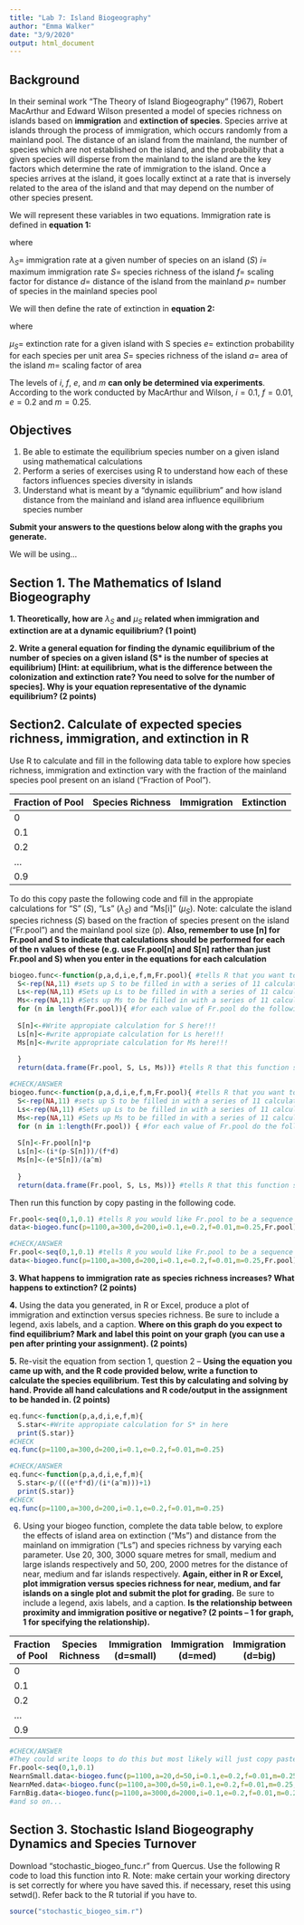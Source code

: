 ---
title: "Lab 7: Island Biogeography"
author: "Emma Walker"
date: "3/9/2020"
output: html_document
---

## Background
In their seminal work “The Theory of Island Biogeography” (1967), Robert MacArthur and Edward Wilson presented a model of species richness on islands based on **immigration** and **extinction of species**. Species arrive at islands through the process of immigration, which occurs randomly from a mainland pool. The distance of an island from the mainland, the number of species which are not established on the island, and the probability that a given species will disperse from the mainland to the island are the key factors which determine the rate of immigration to the island. Once a species arrives at the island, it goes locally extinct at a rate that is inversely related to the area of the island and that may depend on the number of other species present. 

We will represent these variables in two equations. Immigration rate is defined in **equation 1:**
\begin{equation}
\tag{1}
\lambda_S=\frac{i(p-S)}{fd}
\end{equation}

where

$\lambda_S=$ immigration rate at a given number of species on an island ($S$)
$i=$ maximum immigration rate
$S=$ species richness of the island
$f=$ scaling factor for distance
$d=$ distance of the island from the mainland
$p=$ number of species in the mainland species pool

We will then define the rate of extinction in **equation 2:**
\begin{equation}
\tag{2}
\mu_S=\frac{eS}{a^m}
\end{equation}

where

$\mu_S=$ extinction rate for a given island with S species
$e=$ extinction probability for each species per unit area
$S=$ species richness of the island
$a=$ area of the island
$m=$ scaling factor of area

The levels of $i$, $f$, $e$, and $m$ **can only be determined via experiments**. According to the work conducted by MacArthur and Wilson, $i = 0.1$, $f = 0.01$, $e = 0.2$ and $m = 0.25$. 

## Objectives
1. Be able to estimate the equilibrium species number on a given island using mathematical calculations
2. Perform a series of exercises using R to understand how each of these factors influences species diversity in islands
3. Understand what is meant by a “dynamic equilibrium” and how island distance from the mainland and island area influence equilibrium species number

**Submit your answers to the questions below along with the graphs you generate.**

We will be using...

## Section 1. The Mathematics of Island Biogeography

**1.	Theoretically, how are** $\lambda_S$ **and** $\mu_S$ **related when immigration and extinction are at a dynamic equilibrium? (1 point)**

**2.	Write a general equation for finding the dynamic equilibrium of the number of species on a given island (S* is the number of species at equilibrium) [Hint: at equilibrium, what is the difference between the colonization and extinction rate? You need to solve for the number of species]. Why is your equation representative of the dynamic equilibrium? (2 points)**

## Section2. Calculate of expected species richness, immigration, and extinction in R

Use R to calculate and fill in the following data table to explore how species richness, immigration and extinction vary with the fraction of the mainland species pool present on an island ("Fraction of Pool"). 

Fraction of Pool | Species Richness | Immigration | Extinction |
-----------------|------------------|-------------|------------|
0                |                  |             |            |
0.1              |                  |             |            |
0.2              |                  |             |            |
...              |                  |             |            |
0.9              |                  |             |            |

To do this copy paste the following code and fill in the appropiate calculations for "S" ($S$), "Ls" ($\lambda_S$) and "Ms[i]" ($\mu_S$). Note: calculate the island species richness ($S$) based on the fraction of species present on the island ("Fr.pool") and the mainland pool size (p). **Also, remember to use [n] for Fr.pool and S to indicate that calculations should be performed for each of the n values of these (e.g. use Fr.pool[n] and S[n] rather than just Fr.pool and S) when you enter in the equations for each calculation** 

```{r, eval=FALSE}
biogeo.func<-function(p,a,d,i,e,f,m,Fr.pool){ #tells R that you want to make a function called biogeo.func requiring the parameters p,a,d,i,e,f,m, and Fr.pool
  S<-rep(NA,11) #sets up S to be filled in with a series of 11 calculated values
  Ls<-rep(NA,11) #Sets up Ls to be filled in with a series of 11 calculated values
  Ms<-rep(NA,11) #Sets up Ms to be filled in with a series of 11 calculated values
  for (n in length(Fr.pool)){ #for each value of Fr.pool do the following calculations:
  
  S[n]<-#Write appropiate calculation for S here!!!
  Ls[n]<-#write appropiate calculation for Ls here!!!
  Ms[n]<-#write appropriate calculation for Ms here!!!
    
  }
  return(data.frame(Fr.pool, S, Ls, Ms))} #tells R that this function should output a data frame containing Fr.pool,S,Ls, and Ms
```

```{r, eval=TRUE, echo=T} 
#CHECK/ANSWER
biogeo.func<-function(p,a,d,i,e,f,m,Fr.pool){ #tells R that you want to make a function called biogeo.func requiring the parameters p,a,d,i,e,f,m, and Fr.pool
  S<-rep(NA,11) #sets up S to be filled in with a series of 11 calculated values
  Ls<-rep(NA,11) #Sets up Ls to be filled in with a series of 11 calculated values
  Ms<-rep(NA,11) #Sets up Ms to be filled in with a series of 11 calculated values
  for (n in 1:length(Fr.pool)) { #for each value of Fr.pool do the following calculations:
  
  S[n]<-Fr.pool[n]*p
  Ls[n]<-(i*(p-S[n]))/(f*d)
  Ms[n]<-(e*S[n])/(a^m)
    
  }
  return(data.frame(Fr.pool, S, Ls, Ms))} #tells R that this function should output a data frame containing Fr.pool,S,Ls, and Ms
```

Then run this function by copy pasting in the following code.
```{r, eval=FALSE}
Fr.pool<-seq(0,1,0.1) #tells R you would like Fr.pool to be a sequence from 0-1 increasing by on a 0.1 interval
data<-biogeo.func(p=1100,a=300,d=200,i=0.1,e=0.2,f=0.01,m=0.25,Fr.pool) #runs the function you created and assigns the output to data
```

```{r, eval=TRUE, echo=T}
#CHECK/ANSWER
Fr.pool<-seq(0,1,0.1) #tells R you would like Fr.pool to be a sequence from 0-1 increasing by on a 0.1 interval
data<-biogeo.func(p=1100,a=300,d=200,i=0.1,e=0.2,f=0.01,m=0.25,Fr.pool) #runs the function you created and assigns the output to data
```

**3.	What happens to immigration rate as species richness increases? What happens to extinction? (2 points)**

**4.**	Using the data you generated, in R or Excel, produce a plot of immigration and extinction versus species richness. Be sure to include a legend, axis labels, and a caption. **Where on this graph do you expect to find equilibrium? Mark and label this point on your graph (you can use a pen after printing your assignment). (2 points)** 

**5.**	Re-visit the equation from section 1, question 2 – **Using the equation you came up with, and the R code provided below, write a function to calculate the species equilibrium. Test this by calculating and solving by hand. Provide all hand calculations and R code/output in the assignment to be handed in. (2 points)**

```{r, eval=FALSE}
eq.func<-function(p,a,d,i,e,f,m){
  S.star<-#Write appropiate calculation for S* in here
  print(S.star)}
#CHECK
eq.func(p=1100,a=300,d=200,i=0.1,e=0.2,f=0.01,m=0.25)
```

```{r, eval=TRUE, echo=T}
#CHECK/ANSWER
eq.func<-function(p,a,d,i,e,f,m){
  S.star<-p/(((e*f*d)/(i*(a^m)))+1)
  print(S.star)}
#CHECK
eq.func(p=1100,a=300,d=200,i=0.1,e=0.2,f=0.01,m=0.25)
```

6.	Using your biogeo function, complete the data table below, to explore the effects of island area on extinction ("Ms") and distance from the mainland on immigration ("Ls") and species richness by varying each parameter. Use 20, 300, 3000 square metres for small, medium and large islands respectively and 50, 200, 2000 metres for the distance of near, medium and far islands respectively.  **Again, either in R or Excel, plot immigration versus species richness for near, medium, and far islands on a single plot and submit the plot for grading.** Be sure to include a legend, axis labels, and a caption. **Is the relationship between proximity and immigration positive or negative? (2 points – 1 for graph, 1 for specifying the relationship).**

Fraction of Pool | Species Richness | Immigration (d=small) | Immigration (d=med) | Immigration (d=big) | Extinction (a=small) | Extinction (a=med) | Extinction (a=big) |
-----------------|------------------|---------|-----------|--------|----------|-----------|----------|
0                |                  |         |           |        |          |           |          |
0.1              |                  |         |           |        |          |           |          |
0.2              |                  |         |           |        |          |           |          |
...              |                  |         |           |        |          |           |          |
0.9              |                  |         |           |        |          |           |          |


```{r, eval=TRUE, echo=T}
#CHECK/ANSWER
#They could write loops to do this but most likely will just copy paste the code and manually put in the new parameters to get the data to then manually fill an Excel table, e.g.
Fr.pool<-seq(0,1,0.1)
NearnSmall.data<-biogeo.func(p=1100,a=20,d=50,i=0.1,e=0.2,f=0.01,m=0.25,Fr.pool)
NearnMed.data<-biogeo.func(p=1100,a=300,d=50,i=0.1,e=0.2,f=0.01,m=0.25,Fr.pool)
FarnBig.data<-biogeo.func(p=1100,a=3000,d=2000,i=0.1,e=0.2,f=0.01,m=0.25,Fr.pool)
#and so on...
```

## Section 3. Stochastic Island Biogeography Dynamics and Species Turnover

Download "stochastic_biogeo_func.r" from Quercus. 
Use the following R code to load this function into R. Note: make certain your working directory is set correctly for where you have saved this. if necessary, reset this using setwd(). Refer back to the R tutorial if you have to.

```{r, eval=T}
source("stochastic_biogeo_sim.r")
```


